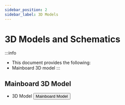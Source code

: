 ```yaml
---
sidebar_position: 2
sidebar_label: 3D Models
---
```




# 3D Models and Schematics

:::info
* This document provides the following:
* Mainboard 3D model
:::



## Mainboard 3D Model

* 3D Model
    <Button variant="contained" disableElevation href="http://cdn.mellow.klipper.cn/STL/buffer-plus.zip">Mainboard Model</Button>
